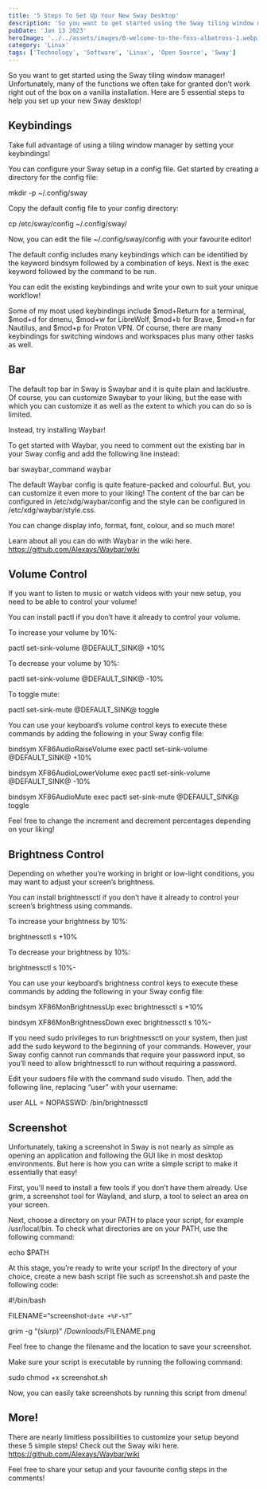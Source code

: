 ```yaml
---
title: '5 Steps To Set Up Your New Sway Desktop'
description: 'So you want to get started using the Sway tiling window manager! Unfortunately, many of...'
pubDate: 'Jan 13 2023'
heroImage: '../../assets/images/0-welcome-to-the-foss-albatross-1.webp'
category: 'Linux'
tags: ['Technology', 'Software', 'Linux', 'Open Source', 'Sway']
---
```


So you want to get started using the Sway tiling window manager! Unfortunately, many of the functions we often take for granted don’t work right out of the box on a vanilla installation. Here are 5 essential steps to help you set up your new Sway desktop!

## Keybindings

Take full advantage of using a tiling window manager by setting your keybindings!

You can configure your Sway setup in a config file. Get started by creating a directory for the config file:

mkdir -p ~/.config/sway

Copy the default config file to your config directory:

cp /etc/sway/config ~/.config/sway/

Now, you can edit the file ~/.config/sway/config with your favourite editor!

The default config includes many keybindings which can be identified by the keyword bindsym followed by a combination of keys. Next is the exec keyword followed by the command to be run.

You can edit the existing keybindings and write your own to suit your unique workflow!

Some of my most used keybindings include $mod+Return for a terminal, $mod+d for dmenu, $mod+w for LibreWolf, $mod+b for Brave, $mod+n for Nautilus, and $mod+p for Proton VPN. Of course, there are many keybindings for switching windows and workspaces plus many other tasks as well.

## Bar

The default top bar in Sway is Swaybar and it is quite plain and lacklustre. Of course, you can customize Swaybar to your liking, but the ease with which you can customize it as well as the extent to which you can do so is limited.

Instead, try installing Waybar!

To get started with Waybar, you need to comment out the existing bar in your Sway config and add the following line instead:

bar swaybar_command waybar

The default Waybar config is quite feature-packed and colourful. But, you can customize it even more to your liking! The content of the bar can be configured in /etc/xdg/waybar/config and the style can be configured in /etc/xdg/waybar/style.css.

You can change display info, format, font, colour, and so much more!

Learn about all you can do with Waybar in the wiki here. https://github.com/Alexays/Waybar/wiki

## Volume Control

If you want to listen to music or watch videos with your new setup, you need to be able to control your volume!

You can install pactl if you don’t have it already to control your volume.

To increase your volume by 10%:

pactl set-sink-volume @DEFAULT_SINK@ +10%

To decrease your volume by 10%:

pactl set-sink-volume @DEFAULT_SINK@ -10%

To toggle mute:

pactl set-sink-mute @DEFAULT_SINK@ toggle

You can use your keyboard’s volume control keys to execute these commands by adding the following in your Sway config file:

bindsym XF86AudioRaiseVolume exec pactl set-sink-volume @DEFAULT_SINK@ +10%

bindsym XF86AudioLowerVolume exec pactl set-sink-volume @DEFAULT_SINK@ -10%

bindsym XF86AudioMute exec pactl set-sink-mute @DEFAULT_SINK@ toggle

Feel free to change the increment and decrement percentages depending on your liking!

## Brightness Control

Depending on whether you’re working in bright or low-light conditions, you may want to adjust your screen’s brightness.

You can install brightnessctl if you don’t have it already to control your screen’s brightness using commands.

To increase your brightness by 10%:

brightnessctl s +10%

To decrease your brightness by 10%:

brightnessctl s 10%-

You can use your keyboard’s brightness control keys to execute these commands by adding the following in your Sway config file:

bindsym XF86MonBrightnessUp exec brightnessctl s +10%

bindsym XF86MonBrightnessDown exec brightnessctl s 10%-

If you need sudo privileges to run brightnessctl on your system, then just add the sudo keyword to the beginning of your commands. However, your Sway config cannot run commands that require your password input, so you’ll need to allow brightnessctl to run without requiring a password.

Edit your sudoers file with the command sudo visudo. Then, add the following line, replacing “user” with your username:

user ALL = NOPASSWD: /bin/brightnessctl

## Screenshot

Unfortunately, taking a screenshot in Sway is not nearly as simple as opening an application and following the GUI like in most desktop environments. But here is how you can write a simple script to make it essentially that easy!

First, you’ll need to install a few tools if you don’t have them already. Use grim, a screenshot tool for Wayland, and slurp, a tool to select an area on your screen.

Next, choose a directory on your PATH to place your script, for example /usr/local/bin. To check what directories are on your PATH, use the following command:

echo $PATH

At this stage, you’re ready to write your script! In the directory of your choice, create a new bash script file such as screenshot.sh and paste the following code:

#!/bin/bash

FILENAME=“screenshot-`date +%F-%T`”

grim -g “$(slurp)” ~/Downloads/$FILENAME.png

Feel free to change the filename and the location to save your screenshot.

Make sure your script is executable by running the following command:

sudo chmod +x screenshot.sh

Now, you can easily take screenshots by running this script from dmenu!

## More!

There are nearly limitless possibilities to customize your setup beyond these 5 simple steps! Check out the Sway wiki here. https://github.com/Alexays/Waybar/wiki

Feel free to share your setup and your favourite config steps in the comments!
